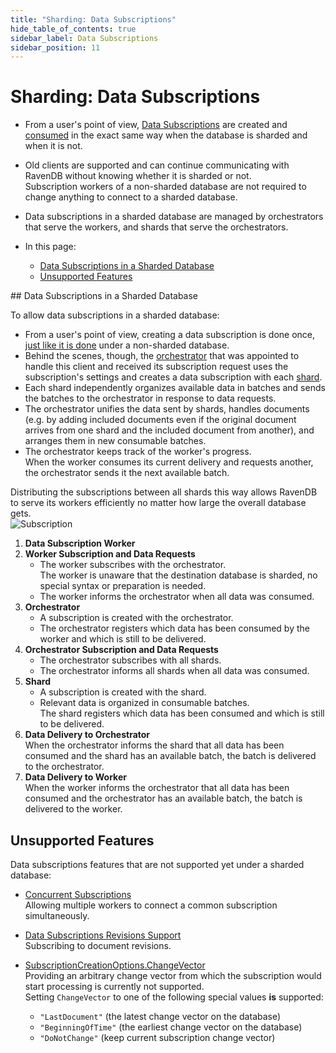 ```yaml
---
title: "Sharding: Data Subscriptions"
hide_table_of_contents: true
sidebar_label: Data Subscriptions
sidebar_position: 11
---
```



# Sharding: Data Subscriptions
<Admonition type="note" title="Note">

* From a user's point of view, [Data Subscriptions](../client-api/data-subscriptions/what-are-data-subscriptions.mdx) 
  are created and [consumed](../client-api/data-subscriptions/consumption/how-to-consume-data-subscription.mdx) 
  in the exact same way when the database is sharded and when it is not.  
  
* Old clients are supported and can continue communicating with RavenDB 
  without knowing whether it is sharded or not.  
  Subscription workers of a non-sharded database are not required to change 
  anything to connect to a sharded database.  

* Data subscriptions in a sharded database are managed by orchestrators 
  that serve the workers, and shards that serve the orchestrators.  

* In this page:  
  * [Data Subscriptions in a Sharded Database](../sharding/subscriptions.mdx#data-subscriptions-in-a-sharded-database)  
  * [Unsupported Features](../sharding/subscriptions.mdx#unsupported-features)  

</Admonition>
## Data Subscriptions in a Sharded Database

To allow data subscriptions in a sharded database:  

* From a user's point of view, creating a data subscription is 
  done once, [just like it is done](../client-api/data-subscriptions/creation/how-to-create-data-subscription.mdx) 
  under a non-sharded database.  
* Behind the scenes, though, the [orchestrator](../sharding/overview.mdx#client-server-communication) 
  that was appointed to handle this client and received its 
  subscription request uses the subscription's settings and 
  creates a data subscription with each [shard](../sharding/overview.mdx#shards).  
* Each shard independently organizes available data in batches 
  and sends the batches to the orchestrator in response to data 
  requests.  
* The orchestrator unifies the data sent by shards, handles 
  documents (e.g. by adding included documents even if the 
  original document arrives from one shard and the included 
  document from another), and arranges them in new consumable 
  batches.  
* The orchestrator keeps track of the worker's progress.  
  When the worker consumes its current delivery and requests 
  another, the orchestrator sends it the next available batch.  

Distributing the subscriptions between all shards this way 
allows RavenDB to serve its workers efficiently no matter 
how large the overall database gets.  
![Subscription](./assets/subscriptions.png)

1. **Data Subscription Worker**  
2. **Worker Subscription and Data Requests**  
    * The worker subscribes with the orchestrator.  
      The worker is unaware that the destination database is sharded, 
      no special syntax or preparation is needed.  
    * The worker informs the orchestrator when all data was consumed.  
3. **Orchestrator**  
    * A subscription is created with the orchestrator.  
    * The orchestrator registers which data has been consumed by the worker 
      and which is still to be delivered.  
4. **Orchestrator Subscription and Data Requests**  
    * The orchestrator subscribes with all shards.  
    * The orchestrator informs all shards when all data was consumed.  
5. **Shard**  
    * A subscription is created with the shard.  
    * Relevant data is organized in consumable batches.  
      The shard registers which data has been consumed and which is still 
      to be delivered.  
6. **Data Delivery to Orchestrator**  
   When the orchestrator informs the shard that all data has been consumed 
   and the shard has an available batch, the batch is delivered to the orchestrator.  
6. **Data Delivery to Worker**  
   When the worker informs the orchestrator that all data has been consumed 
   and the orchestrator has an available batch, the batch is delivered to the worker.  



## Unsupported Features

Data subscriptions features that are not supported yet under a sharded database:  

* [Concurrent Subscriptions](../client-api/data-subscriptions/concurrent-subscriptions.mdx)  
  Allowing multiple workers to connect a common subscription simultaneously.  
* [Data Subscriptions Revisions Support](../client-api/data-subscriptions/advanced-topics/subscription-with-revisioning.mdx)  
  Subscribing to document revisions.  
* [SubscriptionCreationOptions.ChangeVector](../client-api/data-subscriptions/creation/api-overview.mdx#subscriptioncreationoptions&lt;t&gt;)  
  Providing an arbitrary change vector from which the subscription would start processing 
  is currently not supported.  
  <Admonition type="note" title="Note">
  Setting `ChangeVector` to one of the following special values **is** supported:  
   
   * `"LastDocument"` (the latest change vector on the database)  
   * `"BeginningOfTime"` (the earliest change vector on the database)  
   * `"DoNotChange"` (keep current subscription change vector)  
  </Admonition>




